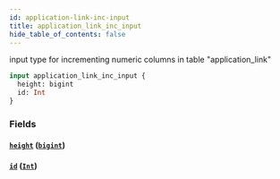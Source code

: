 ```yaml
---
id: application-link-inc-input
title: application_link_inc_input
hide_table_of_contents: false
---
```


input type for incrementing numeric columns in table "application_link"

```graphql
input application_link_inc_input {
  height: bigint
  id: Int
}
```

### Fields

#### [`height`](#) ([`bigint`](../scalars/bigint))

#### [`id`](#) ([`Int`](../scalars/int))
